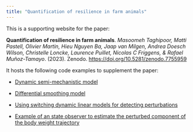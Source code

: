 ```yaml
---
title: "Quantification of resilience in farm animals"
---
```


This is a supporting website for the paper:

**Quantification of resilience in farm animals**. *Masoomeh Taghipoor, Matti Pastell, Olivier Martin, Hieu Nguyen Ba, Jaap van Milgen, Andrea Doesch Wilson, Christelle Loncke, Laurence Puillet, Nicolas C Friggens, & Rafael Muñoz-Tamayo*. (2023). Zenodo. <https://doi.org/10.5281/zenodo.7755959>


It hosts the following code examples to supplement the paper:

- [Dynamic semi-mechanistic model](examples/post_treatment_of_data/Model_MT.html#case-study-1.dynamic-semi-mechanistic-model)

- [Differential smoothing model](examples/post_treatment_of_data/Model_MT.html#case-study-2.-differential-smoothing-model)

- [Using switching dynamic linear models for detecting perturbations](examples/switching_model/switching_model.html)

- [Example of an state observer to estimate the perturbed component of the body weight trajectory](examples/observer/gobserver_RMT.html)